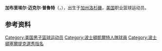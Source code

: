 {{Infobox NBA Player
| name =加布·普魯特<br />Gabe Pruitt
| image =
| position =後衛
| nickname =
| height_ft = 6
| height_in = 4
| weight_lb = 170
| team = 
| nationality ={{USA}}
| nationality_2 =
| birth_date =1986年4月19日
| birth_place = {{USA}}[[加利福尼亚州|加利福尼亚州]][[洛杉磯|洛杉磯]]
| death_date =
| death_place =
| highschool =
| college = [[南加州大学|南加州大学]]
| draft = 32
| draft_year = 2007
| draft_team = [[波士頓塞爾提克队|波士頓塞爾提克队]]
| career_start =2007年
| career_end = 今
| former_teams = [[波士頓塞爾提克|波士頓塞爾提克]]（2007年-）
| awards = NBA 2008 總冠軍
| halloffame =
}}
'''加布里埃尔·迈克尔·普魯特'''（{{lang-en|'''Gabriel Michael Pruitt'''}}，{{bd|1986年|4月19日|}}），出生于[[加州|加州]][[洛杉磯|洛杉磯]]，[[美国|美国]]职业篮球运动员。

== 参考资料 ==
{{reflist}}

{{US-sport-bio-stub}}
{{2007 NBA Draft}}
{{Boston Celtics 2007-08 NBA champions}}

{{Authority control}}
{{DEFAULTSORT:Pruitt, Gabe}}
[[Category:美国男子篮球运动员|Category:美国男子篮球运动员]]
[[Category:波士頓凱爾特人隊球員|Category:波士頓凱爾特人隊球員]]
[[Category:波士頓塞爾提克選秀指名|Category:波士頓塞爾提克選秀指名]]